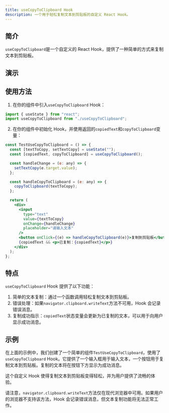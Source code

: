 ```yaml
---
title: useCopyToClipboard Hook
description: 一个用于轻松复制文本到剪贴板的自定义 React Hook。
---
```



## 简介

`useCopyToClipboard`是一个自定义的 React Hook，提供了一种简单的方式来复制文本到剪贴板。

## 演示

<div style="margin-top: 3%;">
  <UseCopyToClipboard client:visible />
</div>

## 使用方法

1. 在你的组件中引入`useCopyToClipboard` Hook：

```jsx
import { useState } from "react";
import useCopyToClipboard from "./useCopyToClipboard";
```

2. 在你的组件中初始化 Hook，并使用返回的`copiedText`和`copyToClipboard`变量：

```jsx
const TestUseCopyToClipboard = () => {
  const [textToCopy, setTextCopy] = useState("");
  const [copiedText, copyToClipboard] = useCopyToClipboard();

  const handleChange = (e: any) => {
    setTextCopy(e.target.value);
  };

  const handleCopyToClipboard = (e: any) => {
    copyToClipboard(textToCopy);
  };

  return (
    <div>
      <input
        type="text"
        value={textToCopy}
        onChange={handleChange}
        placeholder="请输入文本"
      />
      <button onClick={(e) => handleCopyToClipboard(e)}>复制到剪贴板</button>
      {copiedText && <p>已复制：{copiedText}</p>}
    </div>
  );
};
```

## 特点

`useCopyToClipboard` Hook 提供了以下功能：

1. 简单的文本复制：通过一个函数调用轻松复制文本到剪贴板。
2. 错误处理：如果`navigator.clipboard.writeText`方法不可用，Hook 会记录错误消息。
3. 复制成功指示：`copiedText`状态变量会更新为已复制的文本，可以用于向用户显示成功消息。

## 示例

在上面的示例中，我们创建了一个简单的组件`TestUseCopyToClipboard`，使用了`useCopyToClipboard` Hook。它提供了一个输入框用于输入文本，一个按钮用于复制文本到剪贴板。复制的文本将在按钮下方显示为成功消息。

这个自定义 Hook 使得复制文本到剪贴板变得轻松，并为用户提供了流畅的体验。

请注意，`navigator.clipboard.writeText`方法仅在现代浏览器中可用。如果用户的浏览器不支持该方法，Hook 会记录错误消息，但文本复制功能将无法正常工作。
